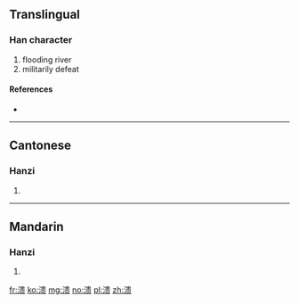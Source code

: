 {{also|潰}}
==Translingual==

===Han character===
{{Han char|rn=85|rad=水|as=09|sn=12|four=|canj=ELMO,XELMO}}

# flooding river
# militarily defeat

====References====
* {{Han ref|kx=0639.111|hdz=31677.040|uh=6E83|ud=28291}}

----

==Cantonese==

===Hanzi===
{{yue-hanzi|jyut=kui2|y=kui2|tra=潰}}

# {{defn|lang=yue|sort=水09}}

----

==Mandarin==

===Hanzi===
{{cmn-hanzi|tra=潰|pin=[[kuì]] ([[kui4]])|wg=k'uei<sup>4</sup>}}

# {{defn|lang=cmn|sort=水09}}

[[fr:溃]]
[[ko:溃]]
[[mg:溃]]
[[no:溃]]
[[pl:溃]]
[[zh:溃]]